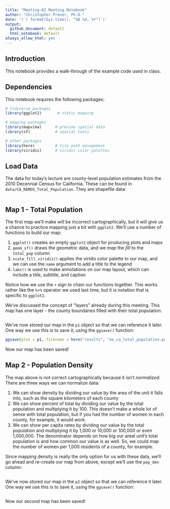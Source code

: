 ```yaml
---
title: "Meeting-02 Meeting Notebook"
author: "Christopher Prener, Ph.D."
date: '(`r format(Sys.time(), "%B %d, %Y")`)'
output: 
  github_document: default
  html_notebook: default 
always_allow_html: yes
---
```


## Introduction
This notebook provides a walk-through of the example code used in class.

## Dependencies
This notebook requires the following packages:

```r
# tidyverse packages
library(ggplot2)       # static mapping

# mapping packages
library(mapview)      # preview spatial data
library(sf)           # spatial tools

# other packages
library(here)         # file path management
library(viridis)      # viridis color palettes
```

## Load Data
The data for today's lecture are county-level population estimates from the 2010 Decennial Census for California. These can be found in `data/CA_DEMOS_Total_Population`. They are shapefile data:

```r

```

## Map 1 - Total Population
The first map we'll make will be incorrect cartographically, but it will give us a chance to practice mapping just a bit with `ggplot2`. We'll use a number of functions to build our map:

  1. `ggplot()` creates an empty `ggplot2` object for producing plots and maps
  2. `geom_sf()` draws the geometric data, and we *map* the *fill* to the `total_pop` column
  3. `scale_fill_viridis()` applies the viridis color palette to our map, and we can use the `name` argument to add a title to the legend
  4. `labs()` is used to make annotations on our map layout, which can include a title, subtitle, and caption
  
Notice how we use the `+` sign to chain our functions together. This works rather like the `%>%` operator we used last time, but it is notation that is specific to `ggplot2`.

We've discussed the concept of "layers" already during this meeting. This map has one layer - the county boundaries filled with their total population.

```r

```

We've now stored our map in the `p1` object so that we can reference it later. One way we use this is to save it, using the `ggsave()` function:

```r
ggsave(plot = p1, filename = here("results", "ex_ca_total_population.png"))
```

Now our map has been saved!

## Map 2 - Population Density
The map above is not correct cartographically because it isn't *normalized*. There are three ways we can normalize data:

  1. We can show density by dividing our value by the area of the unit it falls into, such as the square kilometers of each county
  2. We can show percent of total by dividing our value by the total population and multiplying it by 100. This doesn't make a whole lot of sense with total population, but if you had the number of women in each county, for example, it would work.
  3. We can show per capita rates by dividing our value by the total population and multiplying it by 1,000 or 10,000 or 100,000 or even 1,000,000. The denominator depends on how big our areal unit's total population is and how common our value is as well. So, we could map the number of women per 1,000 residents of a county, for example.

Since mapping density is really the only option for us with these data, we'll go ahead and re-create our map from above, except we'll use the `pop_den` column:

```r

```

We've now stored our map in the `p2` object so that we can reference it later. One way we use this is to save it, using the `ggsave()` function:

```r

```

Now our second map has been saved!
